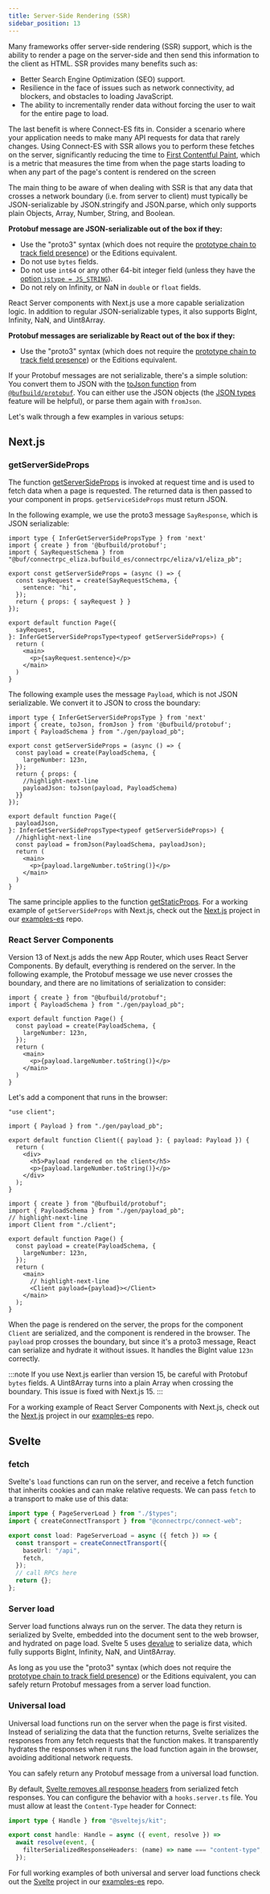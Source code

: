 ```yaml
---
title: Server-Side Rendering (SSR)
sidebar_position: 13
---
```


Many frameworks offer server-side rendering (SSR) support, which is the ability to render a page on the server-side and
then send this information to the client as HTML. SSR provides many benefits such as:

* Better Search Engine Optimization (SEO) support.
* Resilience in the face of issues such as network connectivity, ad blockers, and obstacles to loading JavaScript.
* The ability to incrementally render data without forcing the user to wait for the entire page to load.

The last benefit is where Connect-ES fits in. Consider a scenario where your application needs to make many API requests
for data that rarely changes. Using Connect-ES with SSR allows you to perform these fetches on the server, significantly
reducing the time to [First Contentful Paint](https://developer.mozilla.org/en-US/docs/Glossary/First_contentful_paint),
which is a metric that measures the time from when the page starts loading to when any part of the page's content is
rendered on the screen

The main thing to be aware of when dealing with SSR is that any data that crosses a network boundary (i.e. from server
to client) must typically be JSON-serializable by JSON.stringify and JSON.parse, which only supports plain Objects,
Array, Number, String, and Boolean.

**Protobuf message are JSON-serializable out of the box if they:**
- Use the "proto3" syntax (which does not require the [prototype chain to track field presence](https://github.com/bufbuild/protobuf-es/blob/v2.2.1/MANUAL.md#field-presence-and-default-values)) or the Editions equivalent.
- Do not use `bytes` fields.
- Do not use `int64` or any other 64-bit integer field (unless they have the [option `jstype = JS_STRING`](https://github.com/bufbuild/protobuf-es/blob/v2.2.1/MANUAL.md#scalar-fields)).
- Do not rely on Infinity, or NaN in `double` or `float` fields.

React Server components with Next.js use a more capable serialization logic. In addition to regular JSON-serializable
types, it also supports BigInt, Infinity, NaN, and Uint8Array.

**Protobuf messages are serializable by React out of the box if they:**
- Use the "proto3" syntax (which does not require the [prototype chain to track field presence](https://github.com/bufbuild/protobuf-es/blob/v2.2.1/MANUAL.md#field-presence-and-default-values)) or the Editions equivalent.

If your Protobuf messages are not serializable, there's a simple solution: You convert them to JSON with the
[toJson function](https://github.com/bufbuild/protobuf-es/blob/v2.2.1/MANUAL.md#serializing-messages) from
[`@bufbuild/protobuf`](https://www.npmjs.com/package/@bufbuild/protobuf). You can either use the JSON objects (the
[JSON types](https://github.com/bufbuild/protobuf-es/blob/v2.2.1/MANUAL.md#json-types) feature will be helpful), or
parse them again with `fromJson`.

Let's walk through a few examples in various setups:

## Next.js

### getServerSideProps

The function [getServerSideProps](https://nextjs.org/docs/pages/building-your-application/data-fetching/get-server-side-props)
is invoked at request time and is used to fetch data when a page is requested. The returned data is then passed to your
component in props. `getServiceSideProps` must return JSON.

In the following example, we use the proto3 message `SayResponse`, which is JSON serializable:

```tsx
import type { InferGetServerSidePropsType } from 'next'
import { create } from '@bufbuild/protobuf';
import { SayRequestSchema } from "@buf/connectrpc_eliza.bufbuild_es/connectrpc/eliza/v1/eliza_pb";

export const getServerSideProps = (async () => {
  const sayRequest = create(SayRequestSchema, {
    sentence: "hi",
  });
  return { props: { sayRequest } }
});

export default function Page({
  sayRequest,
}: InferGetServerSidePropsType<typeof getServerSideProps>) {
  return (
    <main>
      <p>{sayRequest.sentence}</p>
    </main>
  )
}
```

The following example uses the message `Payload`, which is not JSON serializable. We convert it to JSON to cross the
boundary:

```tsx
import type { InferGetServerSidePropsType } from 'next'
import { create, toJson, fromJson } from '@bufbuild/protobuf';
import { PayloadSchema } from "./gen/payload_pb";

export const getServerSideProps = (async () => {
  const payload = create(PayloadSchema, {
    largeNumber: 123n,
  });
  return { props: {
    //highlight-next-line
    payloadJson: toJson(payload, PayloadSchema)
  }}
});

export default function Page({
  payloadJson,
}: InferGetServerSidePropsType<typeof getServerSideProps>) {
  //highlight-next-line
  const payload = fromJson(PayloadSchema, payloadJson);
  return (
    <main>
      <p>{payload.largeNumber.toString()}</p>
    </main>
  )
}
```

The same principle applies to the function [getStaticProps](https://nextjs.org/docs/pages/building-your-application/data-fetching/get-static-props).
For a working example of `getServerSideProps` with Next.js, check out the [Next.js](https://github.com/connectrpc/examples-es/tree/main/nextjs) project in our
[examples-es](https://github.com/connectrpc/examples-es) repo.


### React Server Components

Version 13 of Next.js adds the new App Router, which uses React Server Components. By default, everything is rendered on
the server. In the following example, the Protobuf message we use never crosses the boundary, and there are no limitations
of serialization to consider:

```tsx
import { create } from "@bufbuild/protobuf";
import { PayloadSchema } from "./gen/payload_pb";

export default function Page() {
  const payload = create(PayloadSchema, {
    largeNumber: 123n,
  });
  return (
    <main>
      <p>{payload.largeNumber.toString()}</p>
    </main>
  )
}
```

Let's add a component that runs in the browser:

```tsx
"use client";

import { Payload } from "./gen/payload_pb";

export default function Client({ payload }: { payload: Payload }) {
  return (
    <div>
      <h5>Payload rendered on the client</h5>
      <p>{payload.largeNumber.toString()}</p>
    </div>
  );
}
```

```tsx
import { create } from "@bufbuild/protobuf";
import { PayloadSchema } from "./gen/payload_pb";
// highlight-next-line
import Client from "./client";

export default function Page() {
  const payload = create(PayloadSchema, {
    largeNumber: 123n,
  });
  return (
    <main>
      // highlight-next-line
      <Client payload={payload}></Client>
    </main>
  );
}
```

When the page is rendered on the server, the props for the component `Client` are serialized, and the component is
rendered in the browser. The `payload` prop crosses the boundary, but since it's a proto3 message, React can serialize
and hydrate it without issues. It handles the BigInt value `123n` correctly.

:::note
If you use Next.js earlier than version 15, be careful with Protobuf `bytes` fields. A Uint8Array turns into a plain
Array when crossing the boundary. This issue is fixed with Next.js 15.
:::

For a working example of React Server Components with Next.js, check out the [Next.js](https://github.com/connectrpc/examples-es/tree/main/nextjs) project in our
[examples-es](https://github.com/connectrpc/examples-es) repo.


## Svelte

### fetch

Svelte's `load` functions can run on the server, and receive a fetch function that inherits cookies and can make
relative requests. We can pass `fetch` to a transport to make use of this data:

```ts
import type { PageServerLoad } from "./$types";
import { createConnectTransport } from "@connectrpc/connect-web";

export const load: PageServerLoad = async ({ fetch }) => {
  const transport = createConnectTransport({
    baseUrl: "/api",
    fetch,
  });
  // call RPCs here
  return {};
};
```

### Server load

Server load functions always run on the server. The data they return is serialized by Svelte, embedded into the document
sent to the web browser, and hydrated on page load. Svelte 5 uses [devalue](https://github.com/rich-harris/devalue) to
serialize data, which fully supports BigInt, Infinity, NaN, and Uint8Array.

As long as you use the "proto3" syntax (which does not require the [prototype chain to track field presence](https://github.com/bufbuild/protobuf-es/blob/v2.2.1/MANUAL.md#field-presence-and-default-values)) or the Editions equivalent, you can
safely return Protobuf messages from a server load function.


### Universal load

Universal load functions run on the server when the page is first visited. Instead of serializing the data that the
function returns, Svelte serializes the responses from any fetch requests that the function makes. It transparently
hydrates the responses when it runs the load function again in the browser, avoiding additional network requests.

You can safely return any Protobuf message from a universal load function.

By default, [Svelte removes all response headers](https://svelte.dev/docs/kit/hooks#Server-hooks-handle) from serialized
fetch responses. You can configure the behavior with a `hooks.server.ts` file. You must allow at least the `Content-Type`
header for Connect:

```ts
import type { Handle } from "@sveltejs/kit";

export const handle: Handle = async ({ event, resolve }) =>
  await resolve(event, {
    filterSerializedResponseHeaders: (name) => name === "content-type",
  });
```

For full working examples of both universal and server load functions check out the [Svelte](https://github.com/connectrpc/examples-es/tree/main/svelte)
project in our [examples-es](https://github.com/connectrpc/examples-es) repo.

